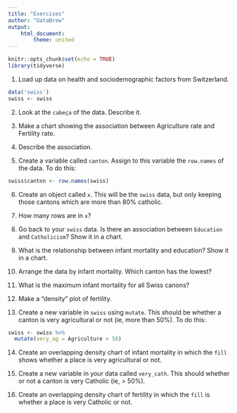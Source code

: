 ```yaml
---
title: "Exercises"
author: "DataBrew"
output: 
    html_document:
        theme: united
---
```


```r
knitr::opts_chunk$set(echo = TRUE)
library(tidyverse)
```

1. Load up data on health and sociodemographic factors from Switzerland.

```r
data('swiss')
swiss <- swiss
```

2. Look at the `cabeça` of the data. Describe it.

3. Make a chart showing the association between Agriculture rate and Fertility rate.

4. Describe the association.

5. Create a variable called `canton`. Assign to this variable the `row.names` of the data. To do this:

```r
swiss$canton <- row.names(swiss)
```

6. Create an object called `x`. This will be the `swiss` data, but only keeping those cantons which are more than 80% catholic.

7. How many rows are in `x`?

8. Go back to your `swiss` data. Is there an association between `Education` and `Catholicism`? Show it in a chart.

9. What is the relationship between infant mortality and education? Show it in a chart.

10. Arrange the data by infant mortality. Which canton has the lowest?

11. What is the maximum infant mortality for all Swiss canons?

12. Make a "density" plot of fertility.

13. Create a new variable in `swiss` using `mutate`. This should be whether a canton is very agricultural or not (ie, more than 50%). To do this:

```r
swiss <- swiss %>%
  mutate(very_ag = Agriculture > 50)
```

14. Create an overlapping density chart of infant mortality in which the `fill` shows whether a place is very agricultural or not.

15. Create a new variable in your data called `very_cath`. This should whether or not a canton is very Catholic (ie, > 50%).


16. Create an overlapping density chart of fertility in which the `fill` is whether a place is very Catholic or not.